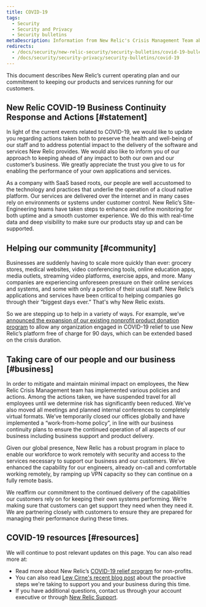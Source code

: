 ```yaml
---
title: COVID-19
tags:
  - Security
  - Security and Privacy
  - Security bulletins
metaDescription: Information from New Relic's Crisis Management Team about COVID-19 (also known as novel coronavirus).
redirects:
  - /docs/security/new-relic-security/security-bulletins/covid-19-bulletin
  - /docs/security/security-privacy/security-bulletins/covid-19
---
```


This document describes New Relic’s current operating plan and our commitment to keeping our products and services running for our customers.

## New Relic COVID-19 Business Continuity Response and Actions [#statement]

In light of the current events related to COVID-19, we would like to update you regarding actions taken both to preserve the health and well-being of our staff and to address potential impact to the delivery of the software and services New Relic provides. We would also like to inform you of our approach to keeping ahead of any impact to both our own and our customer’s business. We greatly appreciate the trust you give to us for enabling the performance of your own applications and services.

As a company with SaaS based roots, our people are well accustomed to the technology and practices that underlie the operation of a cloud native platform. Our services are delivered over the internet and in many cases rely on environments or systems under customer control. New Relic’s Site-Engineering teams have taken steps to enhance and refine monitoring for both uptime and a smooth customer experience. We do this with real-time data and deep visibility to make sure our products stay up and can be supported.

## Helping our community [#community]

Businesses are suddenly having to scale more quickly than ever: grocery stores, medical websites, video conferencing tools, online education apps, media outlets, streaming video platforms, exercise apps, and more. Many companies are experiencing unforeseen pressure on their online services and systems, and some with only a portion of their usual staff. New Relic’s applications and services have been critical to helping companies go through their “biggest days ever.” That's why New Relic exists.

So we are stepping up to help in a variety of ways. For example, we’ve [announced the expansion of our existing nonprofit product donation program](https://blog.newrelic.com/product-news/new-relic-covid-19-relief-program/) to allow any organization engaged in COVID-19 relief to use New Relic’s platform free of charge for 90 days, which can be extended based on the crisis duration.

## Taking care of our people and our business [#business]

In order to mitigate and maintain minimal impact on employees, the New Relic Crisis Management team has implemented various policies and actions. Among the actions taken, we have suspended travel for all employees until we determine risk has significantly been reduced. We've also moved all meetings and planned internal conferences to completely virtual formats. We’ve temporarily closed our offices globally and have implemented a “work-from-home policy”, in line with our business continuity plans to ensure the continued operation of all aspects of our business including business support and product delivery.

Given our global presence, New Relic has a robust program in place to enable our workforce to work remotely with security and access to the services necessary to support our business and our customers. We’ve enhanced the capability for our engineers, already on-call and comfortable working remotely, by ramping up VPN capacity so they can continue on a fully remote basis.

We reaffirm our commitment to the continued delivery of the capabilities our customers rely on for keeping their own systems performing. We’re making sure that customers can get support they need when they need it. We are partnering closely with customers to ensure they are prepared for managing their performance during these times.

## COVID-19 resources [#resources]

We will continue to post relevant updates on this page. You can also read more at:

* Read more about New Relic’s [COVID-19 relief program](https://blog.newrelic.com/product-news/new-relic-covid-19-relief-program/) for non-profits.
* You can also read [Lew Cirne's recent blog post](https://blog.newrelic.com/product-news/message-to-new-relic-customers-covid-19-support/) about the proactive steps we're taking to support you and your business during this time.
* If you have additional questions, contact us through your account executive or through [New Relic Support](https://support.newrelic.com).

